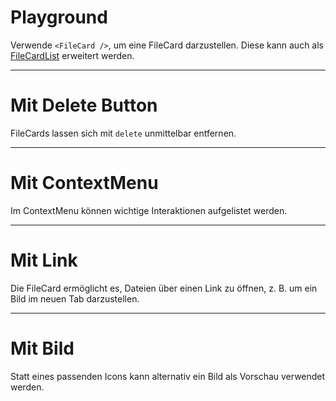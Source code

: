 # Playground
Verwende `<FileCard />`, um eine FileCard darzustellen. Diese kann auch als [FileCardList](/03-components/upload/file-card-list) erweitert werden.


<LiveCodeEditor />

---

# Mit Delete Button

FileCards lassen sich mit `delete` unmittelbar entfernen.

<LiveCodeEditor example="delete" editorCollapsed />

---


# Mit ContextMenu

Im ContextMenu können wichtige Interaktionen aufgelistet werden.


<LiveCodeEditor example="contextMenu" editorCollapsed />


---


# Mit Link

Die FileCard ermöglicht es, Dateien über einen Link zu öffnen, z. B. um ein Bild im neuen Tab darzustellen.


<LiveCodeEditor example="link" editorCollapsed />


---

# Mit Bild

Statt eines passenden Icons kann alternativ ein Bild als Vorschau verwendet werden.

<LiveCodeEditor example="image" editorCollapsed />
